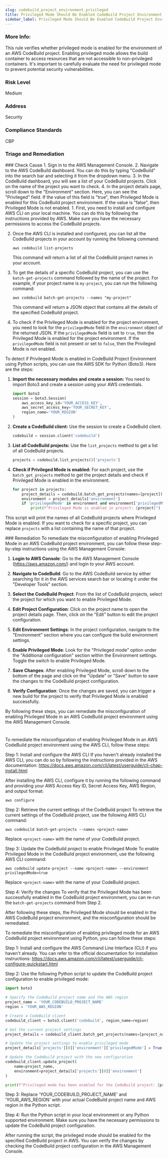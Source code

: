 ```yaml
---
slug: codebuild_project_environment_privileged
title: Privileged Mode Should Be Enabled CodeBuild Project Environment
sidebar_label: Privileged Mode Should Be Enabled CodeBuild Project Environment
---
```


### More Info:

This rule verifies whether privileged mode is enabled for the environment of an AWS CodeBuild project. Enabling privileged mode allows the build container to access resources that are not accessible to non-privileged containers. It's important to carefully evaluate the need for privileged mode to prevent potential security vulnerabilities.

### Risk Level

Medium

### Address

Security

### Compliance Standards

CBP


### Triage and Remediation
<Tabs>

<Tab title='Cause'>
### Check Cause
<AccordionGroup>
<Accordion title='Using Console' defaultOpen='true'>
1. Sign in to the AWS Management Console.
2. Navigate to the AWS CodeBuild dashboard. You can do this by typing "CodeBuild" into the search bar and selecting it from the dropdown menu.
3. In the CodeBuild dashboard, you will see a list of your CodeBuild projects. Click on the name of the project you want to check.
4. In the project details page, scroll down to the "Environment" section. Here, you can see the "Privileged" field. If the value of this field is "true", then Privileged Mode is enabled for this CodeBuild project environment. If the value is "false", then Privileged Mode is not enabled.
</Accordion>

<Accordion title='Using CLI'>
1. First, you need to install and configure AWS CLI on your local machine. You can do this by following the instructions provided by AWS. Make sure you have the necessary permissions to access the CodeBuild projects.

2. Once the AWS CLI is installed and configured, you can list all the CodeBuild projects in your account by running the following command:

   ```
   aws codebuild list-projects
   ```

   This command will return a list of all the CodeBuild project names in your account.

3. To get the details of a specific CodeBuild project, you can use the `batch-get-projects` command followed by the name of the project. For example, if your project name is `my-project`, you can run the following command:

   ```
   aws codebuild batch-get-projects --names "my-project"
   ```

   This command will return a JSON object that contains all the details of the specified CodeBuild project.

4. To check if the Privileged Mode is enabled for the project environment, you need to look for the `privilegedMode` field in the `environment` object of the returned JSON. If the `privilegedMode` field is set to `true`, then the Privileged Mode is enabled for the project environment. If the `privilegedMode` field is not present or set to `false`, then the Privileged Mode is not enabled.
</Accordion>

<Accordion title='Using Python'>
To detect if Privileged Mode is enabled in CodeBuild Project Environment using Python scripts, you can use the AWS SDK for Python (Boto3). Here are the steps:

1. **Import the necessary modules and create a session:**
   You need to import Boto3 and create a session using your AWS credentials.

   ```python
   import boto3
   session = boto3.Session(
       aws_access_key_id='YOUR_ACCESS_KEY',
       aws_secret_access_key='YOUR_SECRET_KEY',
       region_name='YOUR_REGION'
   )
   ```

2. **Create a CodeBuild client:**
   Use the session to create a CodeBuild client.

   ```python
   codebuild = session.client('codebuild')
   ```

3. **List all CodeBuild projects:**
   Use the `list_projects` method to get a list of all CodeBuild projects.

   ```python
   projects = codebuild.list_projects()['projects']
   ```

4. **Check if Privileged Mode is enabled:**
   For each project, use the `batch_get_projects` method to get the project details and check if Privileged Mode is enabled in the environment.

   ```python
   for project in projects:
       project_details = codebuild.batch_get_projects(names=[project])['projects'][0]
       environment = project_details['environment']
       if 'privilegedMode' in environment and environment['privilegedMode']:
           print(f"Privileged Mode is enabled in project: {project}")
   ```

This script will print the names of all CodeBuild projects where Privileged Mode is enabled. If you want to check for a specific project, you can replace `projects` with a list containing the name of that project.
</Accordion>

</AccordionGroup>
</Tab>

<Tab title='Remediation'>
### Remediation

<AccordionGroup>
<Accordion title='Using Console' defaultOpen='true'>
To remediate the misconfiguration of enabling Privileged Mode in an AWS CodeBuild project environment, you can follow these step-by-step instructions using the AWS Management Console:

1. **Login to AWS Console**: Go to the AWS Management Console (https://aws.amazon.com/) and login to your AWS account.

2. **Navigate to CodeBuild**: Go to the AWS CodeBuild service by either searching for it in the AWS services search bar or locating it under the "Developer Tools" section.

3. **Select the CodeBuild Project**: From the list of CodeBuild projects, select the project for which you want to enable Privileged Mode.

4. **Edit Project Configuration**: Click on the project name to open the project details page. Then, click on the "Edit" button to edit the project configuration.

5. **Edit Environment Settings**: In the project configuration, navigate to the "Environment" section where you can configure the build environment settings.

6. **Enable Privileged Mode**: Look for the "Privileged mode" option under the "Additional configuration" section within the Environment settings. Toggle the switch to enable Privileged Mode.

7. **Save Changes**: After enabling Privileged Mode, scroll down to the bottom of the page and click on the "Update" or "Save" button to save the changes to the CodeBuild project configuration.

8. **Verify Configuration**: Once the changes are saved, you can trigger a new build for the project to verify that Privileged Mode is enabled successfully.

By following these steps, you can remediate the misconfiguration of enabling Privileged Mode in an AWS CodeBuild project environment using the AWS Management Console.

#
</Accordion>

<Accordion title='Using CLI'>
To remediate the misconfiguration of enabling Privileged Mode in an AWS CodeBuild project environment using the AWS CLI, follow these steps:

Step 1: Install and configure the AWS CLI
If you haven't already installed the AWS CLI, you can do so by following the instructions provided in the AWS documentation: https://docs.aws.amazon.com/cli/latest/userguide/cli-chap-install.html

After installing the AWS CLI, configure it by running the following command and providing your AWS Access Key ID, Secret Access Key, AWS Region, and output format:
```
aws configure
```

Step 2: Retrieve the current settings of the CodeBuild project
To retrieve the current settings of the CodeBuild project, use the following AWS CLI command:
```
aws codebuild batch-get-projects --names <project-name>
```
Replace `<project-name>` with the name of your CodeBuild project.

Step 3: Update the CodeBuild project to enable Privileged Mode
To enable Privileged Mode in the CodeBuild project environment, use the following AWS CLI command:
```
aws codebuild update-project --name <project-name> --environment privilegedMode=true
```
Replace `<project-name>` with the name of your CodeBuild project.

Step 4: Verify the changes
To verify that the Privileged Mode has been successfully enabled in the CodeBuild project environment, you can re-run the `batch-get-projects` command from Step 2.

After following these steps, the Privileged Mode should be enabled in the AWS CodeBuild project environment, and the misconfiguration should be remediated.
</Accordion>

<Accordion title='Using Python'>
To remediate the misconfiguration of enabling privileged mode for an AWS CodeBuild project environment using Python, you can follow these steps:

Step 1: Install and configure the AWS Command Line Interface (CLI) if you haven't already. You can refer to the official documentation for installation instructions: https://docs.aws.amazon.com/cli/latest/userguide/cli-configure-quickstart.html

Step 2: Use the following Python script to update the CodeBuild project configuration to enable privileged mode:

```python
import boto3

# Specify the CodeBuild project name and the AWS region
project_name = 'YOUR_CODEBUILD_PROJECT_NAME'
region = 'YOUR_AWS_REGION'

# Create a CodeBuild client
codebuild_client = boto3.client('codebuild', region_name=region)

# Get the current project settings
project_details = codebuild_client.batch_get_projects(names=[project_name])

# Update the project settings to enable privileged mode
project_details['projects'][0]['environment']['privilegedMode'] = True

# Update the CodeBuild project with the new configuration
codebuild_client.update_project(
    name=project_name,
    environment=project_details['projects'][0]['environment']
)

print(f"Privileged mode has been enabled for the CodeBuild project: {project_name}")
```

Step 3: Replace 'YOUR_CODEBUILD_PROJECT_NAME' and 'YOUR_AWS_REGION' with your actual CodeBuild project name and AWS region in the Python script.

Step 4: Run the Python script in your local environment or any Python supported environment. Make sure you have the necessary permissions to update the CodeBuild project configuration.

After running the script, the privileged mode should be enabled for the specified CodeBuild project in AWS. You can verify the changes by checking the CodeBuild project configuration in the AWS Management Console.
</Accordion>

</AccordionGroup>
</Tab>
</Tabs>

